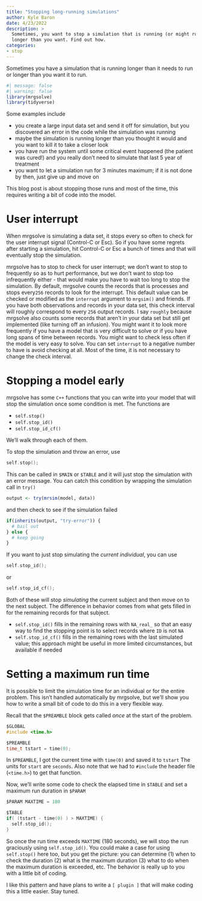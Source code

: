 ```yaml
---
title: "Stopping long-running simulations"
author: Kyle Baron
date: 4/23/2022
description: > 
  Sometimes, you want to stop a simulation that is running (or might run) 
  longer than you want. Find out how.
categories:
- stop
---
```


Sometimes you have a simulation that is running longer than it needs to run 
or longer than you want it to run.

```r
#| message: false
#| warning: false
library(mrgsolve)
library(tidyverse)
```

Some examples include

- you create a large input data set and send it off for simulation, but you 
  discovered an error in the code while the simulation was running
- maybe the simulation is running longer than you thought it would and you want 
  to kill it to take a closer look
- you have run the system until some critical event happened (the patient was 
  cured!) and you really don't need to simulate that last 5 year of treatment
- you want to let a simulation run for 3 minutes maximum; if it is not done by 
  then, just give up and move on

This blog post is about stopping those runs and most of the time, this requires
writing a bit of code into the model. 

# User interrupt

When mrgsolve is simulating a data set, it stops every so often to check for the
user interrupt signal (Control-C or Esc). So if you have some regrets after
starting a simulation, hit Control-C or Esc a bunch of times and that will 
eventually stop the simulation. 

mrgsolve has to stop to check for user interrupt; we don't want to stop to 
frequently so as to hurt performance, but we don't want to stop too 
infrequently either - that would make you have to wait too long to stop the 
simulation. By default, mrgsolve counts the records that is processes and 
stops every`256` records to look for the interrupt. This default value can be
checked or modified as the `interrupt` argument to `mrgsim()` and friends.
If you have both observations and records in your data set, this check interval
will roughly correspond to every `256` output records. I say `roughly` because 
mrgsolve also counts some records that aren't in your data set but still 
get implemented (like turning off an infusion). You might want it to look more
frequently if you have a model that is very difficult to solve or if you have 
long spans of time between records. You might want to check less often if 
the model is very easy to solve. You can set `interrupt` to a negative number 
to have is avoid checking at all. Most of the time, it is not necessary to 
change the check interval.

# Stopping a model early 

mrgsolve has some `C++` functions that you can write into your model that will 
stop the simulation once some condition is met. The functions are

- `self.stop()`
- `self.stop_id()`
- `self.stop_id_cf()`

We'll walk through each of them. 

To stop the simulation and throw an error, use 

```c
self.stop();
```

This can be called in `$MAIN` or `$TABLE` and it will just stop the simulation
with an error message. You can catch this condition by wrapping the simulation 
call in `try()`

```r
output <- try(mrsim(model, data))
```

and then check to see if the simulation failed

```r
if(inherits(output, "try-error")) {
  # bail out  
} else {
  # keep going  
}
```

If you want to just stop simulating the _current individual_, you can use 

```c
self.stop_id();
```

or 

```c
self.stop_id_cf();
```

Both of these will stop _simulating_ the current subject and then move on to the 
next subject. The difference in behavior comes from what gets filled in for 
the remaining records for that subject. 

- `self.stop_id()` fills in the remaining rows with `NA_real_` so that an easy 
  way to find the stopping point is to select records where `ID` is not `NA`
- `self.stop_id_cf()` fills in the remaining rows with the last simulated value; 
  this approach might be useful in more limited circumstances, but available if
  needed
  

# Setting a maximum run time

It is possible to limit the simulation time for an individual or for the entire
problem. This isn't handled automatically by mrgsolve, but we'll show you how 
to write a small bit of code to do this in a very flexible way.

Recall that the `$PREAMBLE` block gets called _once_ at the start of the problem. 

```c
$GLOBAL
#include <time.h>

$PREAMBLE
time_t tstart = time(0);
```


In `$PREAMBLE`, I got the current time with `time(0)` and saved it to `tstart` 
The units for `start` are `seconds`. Also note that we had to `#include` the 
header file (`<time.h>`) to get that function. 

Now, we'll write some code to check the elapsed time in `$TABLE` and set a 
maximum run duration in `$PARAM`

```c
$PARAM MAXTIME = 180

$TABLE
if( (tstart - time(0) ) > MAXTIME) {
  self.stop_id();
}
```

So once the run time exceeds `MAXTIME` (180 seconds), we will stop the run 
graciously using `self.stop_id()`. You could make a case for using `self.stop()`
here too, but you get the picture: you can determine (1) when to check the 
duration (2) what is the maximum duration (3) what to do when the maximum 
duration is exceeded, etc. The behavior is really up to you with a little bit
of coding. 

I like this pattern and have plans to write a `[ plugin ]` that will make 
coding this a little easier. Stay tuned. 
